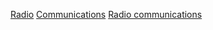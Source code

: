 {{WPSS-cat}}
{{Stub Category|article=无线通信|newstub=radio-comm-stub|category=无线通信|WikiProject=无线电专题}}
{{CategoryTOC}}

[[Category:電信小作品|Radio]]
[[Category:Radio_stubs|Communications]]
[[Category:无线小作品|Radio communications]]